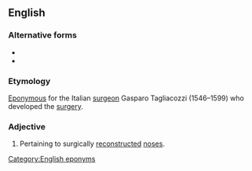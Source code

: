 ==English==

===Alternative forms===
* {{l|en|Taliacotian}}
* {{l|en|Tagliacozzian}}

===Etymology===
[[eponymous|Eponymous]] for the Italian [[surgeon]] Gasparo Tagliacozzi (1546–1599) who developed the [[surgery]].

===Adjective===
{{en-adj|-}}

# {{lb|en|medicine}} Pertaining to surgically [[reconstructed]] [[nose]]s.

[[Category:English eponyms]]